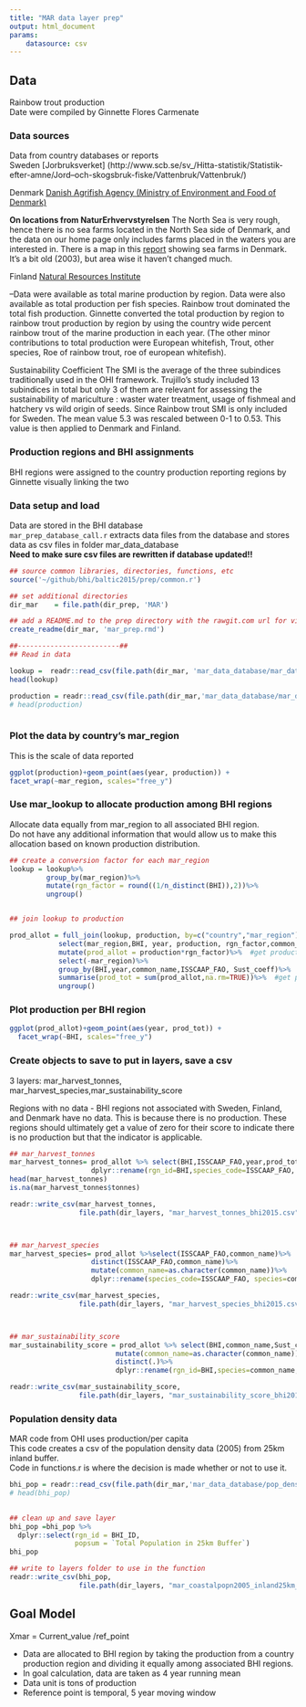 ```yaml
---
title: "MAR data layer prep"
output: html_document
params: 
    datasource: csv
---
```


## Data

Rainbow trout production  
Date were compiled by Ginnette Flores Carmenate

### Data sources
Data from country databases or reports  
Sweden
[Jorbruksverket] (http://www.scb.se/sv_/Hitta-statistik/Statistik-efter-amne/Jord--och-skogsbruk-fiske/Vattenbruk/Vattenbruk/)  

Denmark
[Danish Agrifish Agency (Ministry of Environment and Food of Denmark)]( http://agrifish.dk/fisheries/fishery-statistics/aquaculture-statistics/#c32851)  

__On locations from NaturErhvervstyrelsen__  The North Sea is very rough, hence there is no sea farms located in the North Sea side of Denmark, and the data on our home page only includes farms placed in the waters you are interested in. There is a map in this [report](http://www.akvakultur.dk/akvakultur%20i%20DK.htm) showing sea farms in Denmark. It’s a bit old (2003), but area wise it haven’t changed much.

Finland
[Natural Resources Institute](http://statdb.luke.fi/PXWeb/pxweb/fi/LUKE/LUKE__06%20Kala%20ja%20riista__02%20Rakenne%20ja%20tuotanto__10%20Vesiviljely/?tablelist=true&rxid=5211d344-451e-490d-8651-adb38df626e1)  

--Data were available as total marine production by region.  Data were also available as total production per fish species.  Rainbow trout dominated the total fish production.  Ginnette converted the total production by region to rainbow trout production by region by using the country wide percent rainbow trout of the marine production in each year.  (The other minor contributions to total production were European whitefish, Trout, other species, Roe of rainbow trout, roe of european whitefish).  

Sustainability Coefficient 
The SMI is the average of the three subindices traditionally used in the OHI framework. Trujillo's study included 13 subindices in total but only 3 of them are relevant for assessing the sustainability of mariculture : waster water treatment, usage of fishmeal and hatchery vs wild origin of seeds. Since Rainbow trout SMI is only included for Sweden. The mean value 5.3 was rescaled between 0-1 to 0.53. This value is then applied to Denmark and Finland.


### Production regions and BHI assignments
BHI regions were assigned to the country production reporting regions by Ginnette visually linking the two

### Data setup and load
Data are stored in the BHI database  
`mar_prep_database_call.r` extracts data files from the database and stores data as csv files in folder mar_data_database  
__Need to make sure csv files are rewritten if database updated!!__

```r

## source common libraries, directories, functions, etc
source('~/github/bhi/baltic2015/prep/common.r')

## set additional directories
dir_mar    = file.path(dir_prep, 'MAR')

## add a README.md to the prep directory with the rawgit.com url for viewing on GitHub
create_readme(dir_mar, 'mar_prep.rmd')

##-------------------------##
## Read in data

lookup =  readr::read_csv(file.path(dir_mar, 'mar_data_database/mar_data_lookuptable.csv'))
head(lookup)

production = readr::read_csv(file.path(dir_mar,'mar_data_database/mar_data_production.csv'))
# head(production)



```

### Plot the data by country's mar_region
This is the scale of data reported

```r
ggplot(production)+geom_point(aes(year, production)) +
facet_wrap(~mar_region, scales="free_y")

```


### Use mar_lookup to allocate production among BHI regions
Allocate data equally from mar_region to all associated BHI region.  
Do not have any additional information that would allow us to make this allocation based on known production distribution.

```r

## create a conversion factor for each mar_region
lookup = lookup%>%
         group_by(mar_region)%>%
         mutate(rgn_factor = round((1/n_distinct(BHI)),2))%>%
         ungroup()


## join lookup to production

prod_allot = full_join(lookup, production, by=c("country","mar_region"))%>%
            select(mar_region,BHI, year, production, rgn_factor,common_name,ISSCAAP_FAO,Sust_coeff)%>%
            mutate(prod_allot = production*rgn_factor)%>%  #get production fraction for each BHI region
            select(-mar_region)%>%
            group_by(BHI,year,common_name,ISSCAAP_FAO, Sust_coeff)%>%
            summarise(prod_tot = sum(prod_allot,na.rm=TRUE))%>%  #get production per BHI region - more than one
            ungroup()

```

### Plot production per BHI region

```r
ggplot(prod_allot)+geom_point(aes(year, prod_tot)) +
  facet_wrap(~BHI, scales="free_y")

```


### Create objects to save to put in layers, save a csv
3 layers: mar_harvest_tonnes, mar_harvest_species,mar_sustainability_score  

Regions with no data - BHI regions not associated with Sweden, Finland, and Denmark have no data.  This is because there is no production.  These regions should ultimately get a value of zero for their score to indicate there is no production but that the indicator is applicable.  

```r
## mar_harvest_tonnes
mar_harvest_tonnes= prod_allot %>% select(BHI,ISSCAAP_FAO,year,prod_tot)%>%
                    dplyr::rename(rgn_id=BHI,species_code=ISSCAAP_FAO, year=year,tonnes=prod_tot)
head(mar_harvest_tonnes)
is.na(mar_harvest_tonnes$tonnes)

readr::write_csv(mar_harvest_tonnes, 
                 file.path(dir_layers, "mar_harvest_tonnes_bhi2015.csv"))



## mar_harvest_species
mar_harvest_species= prod_allot %>%select(ISSCAAP_FAO,common_name)%>%
                    distinct(ISSCAAP_FAO,common_name)%>%
                    mutate(common_name=as.character(common_name))%>%
                    dplyr::rename(species_code=ISSCAAP_FAO, species=common_name)

readr::write_csv(mar_harvest_species, 
                 file.path(dir_layers, "mar_harvest_species_bhi2015.csv"))



## mar_sustainability_score
mar_sustainability_score = prod_allot %>% select(BHI,common_name,Sust_coeff)%>%
                          mutate(common_name=as.character(common_name))%>%
                          distinct(.)%>%
                          dplyr::rename(rgn_id=BHI,species=common_name, sust_coeff=Sust_coeff)

readr::write_csv(mar_sustainability_score,
                 file.path(dir_layers, "mar_sustainability_score_bhi2015.csv"))

```


### Population density data
MAR code from OHI uses production/per capita  
This code creates a csv of the population density data (2005) from 25km inland buffer.  
Code in functions.r is where the decision is made whether or not to use it.
```r

bhi_pop = readr::read_csv(file.path(dir_mar,'mar_data_database/pop_density.csv'))
# head(bhi_pop)

  
## clean up and save layer
bhi_pop =bhi_pop %>%
  dplyr::select(rgn_id = BHI_ID, 
                popsum = `Total Population in 25km Buffer`)
bhi_pop

## write to layers folder to use in the function
readr::write_csv(bhi_pop, 
                 file.path(dir_layers, "mar_coastalpopn2005_inland25km_bhi2015.csv"))

```



## Goal Model

Xmar =  Current_value /ref_point

- Data are allocated to BHI region by taking the production from a country production region and dividing it equally among associated BHI regions.  
- In goal calculation, data are taken as 4 year running mean
- Data unit is tons of production
- Reference point is temporal, 5 year moving window
